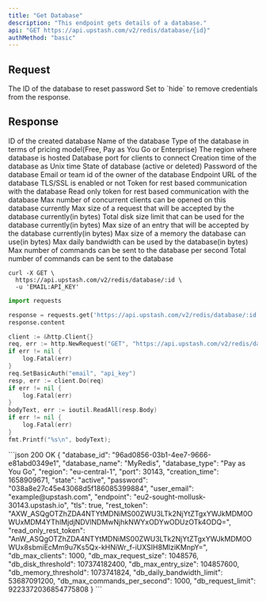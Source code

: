 ```yaml
---
title: "Get Database"
description: "This endpoint gets details of a database."
api: "GET https://api.upstash.com/v2/redis/database/{id}"
authMethod: "basic"
---
```


## Request

<ParamField path="id" type="string" required>
  The ID of the database to reset password
</ParamField>
<ParamField query="credentials" type="string">
  Set to `hide` to remove credentials from the response.
</ParamField>

## Response

<ResponseField name="database_id" type="string">
  ID of the created database
</ResponseField>
<ResponseField name="database_name" type="string">
  Name of the database
</ResponseField>
<ResponseField name="database_type" type="string">
  Type of the database in terms of pricing model(Free, Pay as You Go or
  Enterprise)
</ResponseField>
<ResponseField name="region" type="string">
  The region where database is hosted
</ResponseField>
<ResponseField name="port" type="int">
  Database port for clients to connect
</ResponseField>
<ResponseField name="creation_time" type="int">
  Creation time of the database as Unix time
</ResponseField>
<ResponseField name="state" type="string">
  State of database (active or deleted)
</ResponseField>
<ResponseField name="password" type="string">
  Password of the database
</ResponseField>
<ResponseField name="user_email" type="string">
  Email or team id of the owner of the database
</ResponseField>
<ResponseField name="endpoint" type="string">
  Endpoint URL of the database
</ResponseField>
<ResponseField name="tls" type="boolean">
  TLS/SSL is enabled or not
</ResponseField>
<ResponseField name="rest_token" type="string">
  Token for rest based communication with the database
</ResponseField>
<ResponseField name="read_only_rest_token" type="string">
  Read only token for rest based communication with the database
</ResponseField>
<ResponseField name="db_max_clients" type="int">
  Max number of concurrent clients can be opened on this database currently
</ResponseField>
<ResponseField name="db_max_request_size" type="int">
  Max size of a request that will be accepted by the database currently(in
  bytes)
</ResponseField>
<ResponseField name="db_disk_threshold" type="int">
  Total disk size limit that can be used for the database currently(in bytes)
</ResponseField>
<ResponseField name="db_max_entry_size" type="int">
  Max size of an entry that will be accepted by the database currently(in bytes)
</ResponseField>
<ResponseField name="db_memory_threshold" type="int">
  Max size of a memory the database can use(in bytes)
</ResponseField>
<ResponseField name="db_daily_bandwidth_limit" type="int">
  Max daily bandwidth can be used by the database(in bytes)
</ResponseField>
<ResponseField name="db_max_commands_per_second" type="int">
  Max number of commands can be sent to the database per second
</ResponseField>
<ResponseField name="db_request_limit" type="int">
  Total number of commands can be sent to the database
</ResponseField>

<RequestExample>

```shell curl
curl -X GET \
  https://api.upstash.com/v2/redis/database/:id \
  -u 'EMAIL:API_KEY'
```

```python Python
import requests

response = requests.get('https://api.upstash.com/v2/redis/database/:id', auth=('EMAIL', 'API_KEY'))
response.content
```

```go Go
client := &http.Client{}
req, err := http.NewRequest("GET", "https://api.upstash.com/v2/redis/database/:id", nil)
if err != nil {
    log.Fatal(err)
}
req.SetBasicAuth("email", "api_key")
resp, err := client.Do(req)
if err != nil {
    log.Fatal(err)
}
bodyText, err := ioutil.ReadAll(resp.Body)
if err != nil {
    log.Fatal(err)
}
fmt.Printf("%s\n", bodyText);
```

</RequestExample>

<ResponseExample>
```json 200 OK
{
  "database_id": "96ad0856-03b1-4ee7-9666-e81abd0349e1",
  "database_name": "MyRedis",
  "database_type": "Pay as You Go",
  "region": "eu-central-1",
  "port": 30143,
  "creation_time": 1658909671,
  "state": "active",
  "password": "038a8e27c45e43068d5f186085399884",
  "user_email": "example@upstash.com",
  "endpoint": "eu2-sought-mollusk-30143.upstash.io",
  "tls": true,
  "rest_token": "AXW_ASQgOTZhZDA4NTYtMDNiMS00ZWU3LTk2NjYtZTgxYWJkMDM0OWUxMDM4YThlMjdjNDVlNDMwNjhkNWYxODYwODUzOTk4ODQ=",
  "read_only_rest_token": "AnW_ASQgOTZhZDA4NTYtMDNiMS00ZWU3LTk2NjYtZTgxYWJkMDM0OWUx8sbmiEcMm9u7Ks5Qx-kHNiWr_f-iUXSIH8MlziKMnpY=",
  "db_max_clients": 1000,
  "db_max_request_size": 1048576,
  "db_disk_threshold": 107374182400,
  "db_max_entry_size": 104857600,
  "db_memory_threshold": 1073741824,
  "db_daily_bandwidth_limit": 53687091200,
  "db_max_commands_per_second": 1000,
  "db_request_limit": 9223372036854775808
}
```
</ResponseExample>
